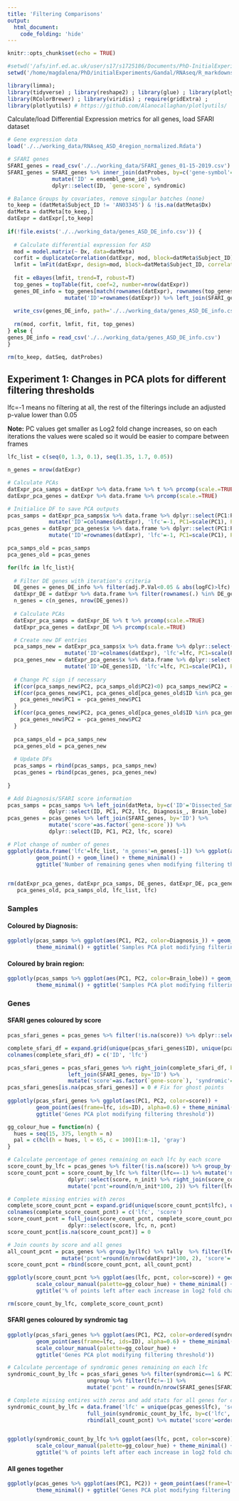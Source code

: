```yaml
---
title: 'Filtering Comparisons'
output:
  html_document:
    code_folding: 'hide'
---
```


```r
knitr::opts_chunk$set(echo = TRUE)
```

```r
#setwd('/afs/inf.ed.ac.uk/user/s17/s1725186/Documents/PhD-InitialExperiments/Gandal/RNAseq/R_markdowns')
setwd('/home/magdalena/PhD/initialExperiments/Gandal/RNAseq/R_markdowns')

library(limma);
library(tidyverse) ; library(reshape2) ; library(glue) ; library(plotly) ; library(dendextend)
library(RColorBrewer) ; library(viridis) ; require(gridExtra) ; 
library(plotlyutils) # https://github.com/Alanocallaghan/plotlyutils/
```

Calculate/load Differential Expression metrics for all genes, load SFARI dataset
```r
# Gene expression data
load('./../working_data/RNAseq_ASD_4region_normalized.Rdata')

# SFARI genes
SFARI_genes = read_csv('./../working_data/SFARI_genes_01-15-2019.csv')
SFARI_genes = SFARI_genes %>% inner_join(datProbes, by=c('gene-symbol'='external_gene_id')) %>%
              mutate('ID' = ensembl_gene_id) %>%
              dplyr::select(ID, `gene-score`, syndromic)

# Balance Groups by covariates, remove singular batches (none)
to_keep = (datMeta$Subject_ID != 'AN03345') & !is.na(datMeta$Dx)
datMeta = datMeta[to_keep,]
datExpr = datExpr[,to_keep]
  
if(!file.exists('./../working_data/genes_ASD_DE_info.csv')) {
  
  # Calculate differential expression for ASD
  mod = model.matrix(~ Dx, data=datMeta)
  corfit = duplicateCorrelation(datExpr, mod, block=datMeta$Subject_ID)
  lmfit = lmFit(datExpr, design=mod, block=datMeta$Subject_ID, correlation=corfit$consensus)
  
  fit = eBayes(lmfit, trend=T, robust=T)
  top_genes = topTable(fit, coef=2, number=nrow(datExpr))
  genes_DE_info = top_genes[match(rownames(datExpr), rownames(top_genes)),] %>%
                  mutate('ID'=rownames(datExpr)) %>% left_join(SFARI_genes, by='ID')
  
  write_csv(genes_DE_info, path='./../working_data/genes_ASD_DE_info.csv')
  
  rm(mod, corfit, lmfit, fit, top_genes)
} else {
genes_DE_info = read_csv('./../working_data/genes_ASD_DE_info.csv')
}

rm(to_keep, datSeq, datProbes)
```

## Experiment 1: Changes in PCA plots for different filtering thresholds

lfc=-1 means no filtering at all, the rest of the filterings include an adjusted p-value lower than 0.05

**Note:** PC values get smaller as Log2 fold change increases, so on each iterations the values were scaled so it would be easier to compare between frames
```r
lfc_list = c(seq(0, 1.3, 0.1), seq(1.35, 1.7, 0.05))

n_genes = nrow(datExpr)

# Calculate PCAs
datExpr_pca_samps = datExpr %>% data.frame %>% t %>% prcomp(scale.=TRUE)
datExpr_pca_genes = datExpr %>% data.frame %>% prcomp(scale.=TRUE)

# Initialice DF to save PCA outputs
pcas_samps = datExpr_pca_samps$x %>% data.frame %>% dplyr::select(PC1:PC2) %>% 
             mutate('ID'=colnames(datExpr), 'lfc'=-1, PC1=scale(PC1), PC2=scale(PC2))
pcas_genes = datExpr_pca_genes$x %>% data.frame %>% dplyr::select(PC1:PC2) %>% 
             mutate('ID'=rownames(datExpr), 'lfc'=-1, PC1=scale(PC1), PC2=scale(PC2))

pca_samps_old = pcas_samps
pca_genes_old = pcas_genes

for(lfc in lfc_list){
  
  # Filter DE genes with iteration's criteria
  DE_genes = genes_DE_info %>% filter(adj.P.Val<0.05 & abs(logFC)>lfc)
  datExpr_DE = datExpr %>% data.frame %>% filter(rownames(.) %in% DE_genes$ID)
  n_genes = c(n_genes, nrow(DE_genes))
  
  # Calculate PCAs
  datExpr_pca_samps = datExpr_DE %>% t %>% prcomp(scale.=TRUE)
  datExpr_pca_genes = datExpr_DE %>% prcomp(scale.=TRUE)

  # Create new DF entries
  pca_samps_new = datExpr_pca_samps$x %>% data.frame %>% dplyr::select(PC1:PC2) %>% 
                  mutate('ID'=colnames(datExpr), 'lfc'=lfc, PC1=scale(PC1), PC2=scale(PC2))
  pca_genes_new = datExpr_pca_genes$x %>% data.frame %>% dplyr::select(PC1:PC2) %>% 
                  mutate('ID'=DE_genes$ID, 'lfc'=lfc, PC1=scale(PC1), PC2=scale(PC2))  
  
  # Change PC sign if necessary
  if(cor(pca_samps_new$PC2, pca_samps_old$PC2)<0) pca_samps_new$PC2 = -pca_samps_new$PC2
  if(cor(pca_genes_new$PC1, pca_genes_old[pca_genes_old$ID %in% pca_genes_new$ID,]$PC1 )<0){
    pca_genes_new$PC1 = -pca_genes_new$PC1
  }
  if(cor(pca_genes_new$PC2, pca_genes_old[pca_genes_old$ID %in% pca_genes_new$ID,]$PC2 )<0){
    pca_genes_new$PC2 = -pca_genes_new$PC2
  }
  
  pca_samps_old = pca_samps_new
  pca_genes_old = pca_genes_new
  
  # Update DFs
  pcas_samps = rbind(pcas_samps, pca_samps_new)
  pcas_genes = rbind(pcas_genes, pca_genes_new)
  
}

# Add Diagnosis/SFARI score information
pcas_samps = pcas_samps %>% left_join(datMeta, by=c('ID'='Dissected_Sample_ID')) %>%
             dplyr::select(ID, PC1, PC2, lfc, Diagnosis_, Brain_lobe)
pcas_genes = pcas_genes %>% left_join(SFARI_genes, by='ID') %>% 
             mutate('score'=as.factor(`gene-score`)) %>%
             dplyr::select(ID, PC1, PC2, lfc, score)

# Plot change of number of genes
ggplotly(data.frame('lfc'=lfc_list, 'n_genes'=n_genes[-1]) %>% ggplot(aes(x=lfc, y=n_genes)) + 
         geom_point() + geom_line() + theme_minimal() + 
         ggtitle('Number of remaining genes when modifying filtering threshold'))

  
rm(datExpr_pca_genes, datExpr_pca_samps, DE_genes, datExpr_DE, pca_genes_new, pca_samps_new, 
   pca_genes_old, pca_samps_old, lfc_list, lfc)
```

### Samples

#### Coloured by Diagnosis:
```r
ggplotly(pcas_samps %>% ggplot(aes(PC1, PC2, color=Diagnosis_)) + geom_point(aes(frame=lfc, ids=ID)) + 
         theme_minimal() + ggtitle('Samples PCA plot modifying filtering threshold'))
```

#### Coloured by brain region:
```r
ggplotly(pcas_samps %>% ggplot(aes(PC1, PC2, color=Brain_lobe)) + geom_point(aes(frame=lfc, ids=ID)) + 
         theme_minimal() + ggtitle('Samples PCA plot modifying filtering threshold'))
```

### Genes

#### SFARI genes coloured by score
```r
pcas_sfari_genes = pcas_genes %>% filter(!is.na(score)) %>% dplyr::select(-'score')

complete_sfari_df = expand.grid(unique(pcas_sfari_genes$ID), unique(pcas_sfari_genes$lfc))
colnames(complete_sfari_df) = c('ID', 'lfc')

pcas_sfari_genes = pcas_sfari_genes %>% right_join(complete_sfari_df, by=c('ID','lfc')) %>% 
                   left_join(SFARI_genes, by='ID') %>% 
                   mutate('score'=as.factor(`gene-score`), 'syndromic'=as.factor(syndromic))
pcas_sfari_genes[is.na(pcas_sfari_genes)] = 0 # Fix for ghost points
  
ggplotly(pcas_sfari_genes %>% ggplot(aes(PC1, PC2, color=score)) + 
         geom_point(aes(frame=lfc, ids=ID), alpha=0.6) + theme_minimal() + 
         ggtitle('Genes PCA plot modifying filtering threshold'))
```

```r
gg_colour_hue = function(n) {
  hues = seq(15, 375, length = n)
  pal = c(hcl(h = hues, l = 65, c = 100)[1:n-1], 'gray')
}

# Calculate percentage of genes remaining on each lfc by each score
score_count_by_lfc = pcas_genes %>% filter(!is.na(score)) %>% group_by(lfc, score) %>% tally %>% ungroup
score_count_pcnt = score_count_by_lfc %>% filter(lfc==-1) %>% mutate('n_init'=n) %>%
                   dplyr::select(score, n_init) %>% right_join(score_count_by_lfc, by='score') %>%
                   mutate('pcnt'=round(n/n_init*100, 2)) %>% filter(lfc!=-1)

# Complete missing entries with zeros
complete_score_count_pcnt = expand.grid(unique(score_count_pcnt$lfc), unique(score_count_pcnt$score))
colnames(complete_score_count_pcnt) = c('lfc', 'score')
score_count_pcnt = full_join(score_count_pcnt, complete_score_count_pcnt, by=c('lfc','score')) %>%
                   dplyr::select(score, lfc, n, pcnt)
score_count_pcnt[is.na(score_count_pcnt)] = 0

# Join counts by score and all genes
all_count_pcnt = pcas_genes %>% group_by(lfc) %>% tally  %>% filter(lfc!=-1) %>% 
                 mutate('pcnt'=round(n/nrow(datExpr)*100, 2), 'score'='All')
score_count_pcnt = rbind(score_count_pcnt, all_count_pcnt)

ggplotly(score_count_pcnt %>% ggplot(aes(lfc, pcnt, color=score)) + geom_point() + geom_line() + 
         scale_colour_manual(palette=gg_colour_hue) + theme_minimal() + 
         ggtitle('% of points left after each increase in log2 fold change'))

rm(score_count_by_lfc, complete_score_count_pcnt)
```

#### SFARI genes coloured by syndromic tag
```r
ggplotly(pcas_sfari_genes %>% ggplot(aes(PC1, PC2, color=ordered(syndromic, levels=c(1,0)))) + 
         geom_point(aes(frame=lfc, ids=ID), alpha=0.6) + theme_minimal() + 
         scale_colour_manual(palette=gg_colour_hue) +
         ggtitle('Genes PCA plot modifying filtering threshold'))
```

```r
# Calculate percentage of syndromic genes remaining on each lfc
syndromic_count_by_lfc = pcas_sfari_genes %>% filter(syndromic==1 & PC1!=0) %>% group_by(lfc) %>% tally %>% 
                         ungroup %>% filter(lfc!=-1) %>% 
                         mutate('pcnt' = round(n/nrow(SFARI_genes[SFARI_genes$syndromic==1,])*100,2), 'score'='syndromic')

# Complete missing entires with zeros and add stats for all genes for comparison
syndromic_count_by_lfc = data.frame('lfc' = unique(pcas_genes$lfc), 'score'='syndromic') %>% filter(lfc!=-1) %>% 
                         full_join(syndromic_count_by_lfc, by=c('lfc','score')) %>% replace(.,is.na(.),0) %>%
                         rbind(all_count_pcnt) %>% mutate('score'=ordered(score, levels=c('syndromic','All')))


ggplotly(syndromic_count_by_lfc %>% ggplot(aes(lfc, pcnt, color=score)) + geom_point() + geom_line() + 
         scale_colour_manual(palette=gg_colour_hue) + theme_minimal() + 
         ggtitle('% of points left after each increase in log2 fold change'))
```

#### All genes together
```r
ggplotly(pcas_genes %>% ggplot(aes(PC1, PC2)) + geom_point(aes(frame=lfc, ids=ID, alpha=0.3)) + 
         theme_minimal() + ggtitle('Genes PCA plot modifying filtering threshold'))
```
















